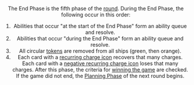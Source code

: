 <Header title="End phase" version="1.4.4"/>

The End Phase is the fifth phase of the [round](/article/Round). During the End Phase, the
following occur in this order:

1. Abilities that occur "at the start of the End Phase" form an ability queue
and resolve.
2. Abilities that occur "during the End Phase" form an ability queue and resolve.
3. All circular [tokens](/article/Tokens) are removed from all ships (green, then orange).
4. Each card with a [recurring charge icon](/article/Charges#recurring-charges) recovers that many charges. Each
card with a [negative recurring charge icon](/article/Charges#negative-recurring-charges) loses that many charges.
After this phase, the criteria for [winning the game](/article/Winning_The_Game) are checked. If the game
did not end, the [Planning Phase](/article/Planning_Phase) of the next round begins.